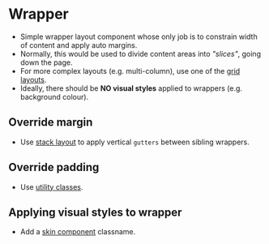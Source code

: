 
# Wrapper
- Simple wrapper layout component whose only job is to constrain width of content and apply auto margins.
- Normally, this would be used to divide content areas into _"slices"_, going down the page.
- For more complex layouts (e.g. multi-column), use one of the [grid layouts](/story/layout-grid--grid).
- Ideally, there should be **NO visual styles** applied to wrappers (e.g. background colour).

## Override margin
- Use [stack layout](/story/layout-stack--stack) to apply vertical `gutters` between sibling wrappers.

## Override padding
- Use [utility classes](/story/utilities-helpers-and-utilities--margin-padding).

## Applying visual styles to wrapper
- Add a [skin component](/story/components-skin--skin-wrapper) classname.

<Preview>
    <Story id="layout-wrapper--wrapper" />
</Preview>
